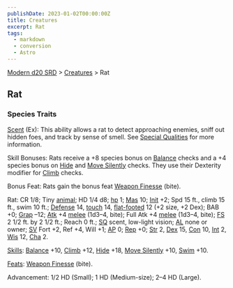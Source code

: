 ```yaml
---
publishDate: 2023-01-02T00:00:00Z
title: Creatures
excerpt: Rat
tags:
  - markdown
  - conversion
  - Astro
---
```


[Modern d20 SRD](/#modernD20) > [Creatures](modern-d20-srd-creatures-index) > Rat

## Rat

### Species Traits

[Scent](modern-d20-srd-special-abilities-scent) (Ex): This ability allows a rat to detect approaching enemies, sniff out hidden foes, and track by sense of smell. See [Special Qualities](modern-d20-srd-creatures-creature-overview) for more information.

Skill Bonuses: Rats receive a +8 species bonus on [Balance](modern-d20-srd-skills-balance) checks and a +4 species bonus on [Hide](modern-d20-srd-skills-hide) and [Move Silently](modern-d20-srd-skills-move-silently) checks. They use their Dexterity modifier for [Climb](modern-d20-srd-skills-climb) checks.

Bonus Feat: Rats gain the bonus feat [Weapon Finesse](modern-d20-srd-feats-weapon-finesse) (bite).

Rat: CR 1/8; Tiny [animal](modern-d20-srd-creature-types-animal); HD 1/4 d8; [hp](modern-d20-srd-combat-hit-points) 1; [Mas](modern-d20-srd-creatures-creature-overview) 10; [Init](modern-d20-srd-combat-initiative) +2; Spd 15 ft., climb 15 ft., swim 10 ft.; [Defense](modern-d20-srd-combat-defense) 14, [touch](modern-d20-srd-combat-attack-actions) 14, [flat-footed](modern-d20-srd-combat-surprise) 12 (+2 size, +2 Dex); BAB +0; [Grap](modern-d20-srd-combat-grapple) –12; [Atk](modern-d20-srd-combat-attack-roll) +4 [melee](modern-d20-srd-combat-attack-roll) (1d3–4, bite); Full Atk +4 [melee](modern-d20-srd-combat-attack-roll) (1d3–4, bite); [FS](modern-d20-srd-creatures-creature-overview) 2 1/2 ft. by 2 1/2 ft.; Reach 0 ft.; [SQ](modern-d20-srd-creatures-creature-overview) scent, low-light vision; [AL](modern-d20-srd-basics-allegiances) none or owner; [SV](modern-d20-srd-basics-saving-throws) Fort +2, Ref +4, Will +1; [AP](modern-d20-srd-creatures-creature-overview) 0; [Rep](modern-d20-srd-creatures-creature-overview) +0; [Str](modern-d20-srd-basics-ability-scores) 2, [Dex](modern-d20-srd-basics-ability-scores) 15, [Con](modern-d20-srd-basics-ability-scores) 10, [Int](modern-d20-srd-basics-ability-scores) 2, [Wis](modern-d20-srd-basics-ability-scores) 12, [Cha](modern-d20-srd-basics-ability-scores) 2.

[Skills](modern-d20-srd-skills-index): [Balance](modern-d20-srd-skills-balance) +10, [Climb](modern-d20-srd-skills-climb) +12, [Hide](modern-d20-srd-skills-hide) +18, [Move Silently](modern-d20-srd-skills-move-silently) +10, [Swim](modern-d20-srd-skills-swim) +10.

[Feats](modern-d20-srd-feats-index): [Weapon Finesse](modern-d20-srd-feats-weapon-finesse) (bite).

Advancement: 1/2 HD (Small); 1 HD (Medium-size); 2–4 HD (Large).
